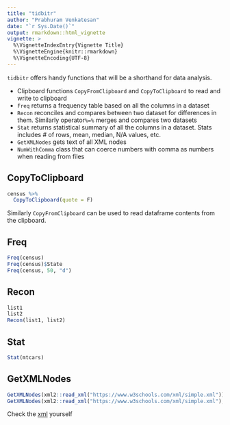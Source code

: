 ```yaml
---
title: "tidbitr"
author: "Prabhuram Venkatesan"
date: "`r Sys.Date()`"
output: rmarkdown::html_vignette
vignette: >
  %\VignetteIndexEntry{Vignette Title}
  %\VignetteEngine{knitr::rmarkdown}
  %\VignetteEncoding{UTF-8}
---
```


`tidbitr` offers handy functions that will be a shorthand for data analysis.

- Clipboard functions `CopyFromClipboard` and `CopyToClipboard` to read and write to clipboard
- `Freq` returns a frequency table based on all the columns in a dataset
- `Recon` reconciles and compares between two dataset for differences in them. Similarly operator`%=%` merges and compares two datasets
- `Stat` returns statistical summary of all the columns in a dataset. Stats includes # of rows, mean, median, N/A values, etc.
- `GetXMLNodes` gets text of all XML nodes
- `NumWithComma` class that can coerce numbers with comma as numbers when reading from files

## CopyToClipboard

```r
census %>%
  CopyToClipboard(quote = F) 
```

Similarly `CopyFromClipboard` can be used to read dataframe contents from the clipboard.

## Freq

```r
Freq(census)
Freq(census)$State
Freq(census, 50, "d") 
```


## Recon

```r
list1
list2
Recon(list1, list2)
```

## Stat

```r
Stat(mtcars)
```

## GetXMLNodes

```r
GetXMLNodes(xml2::read_xml("https://www.w3schools.com/xml/simple.xml"))
GetXMLNodes(xml2::read_xml("https://www.w3schools.com/xml/simple.xml"), "calories")
```

Check the [xml](https://www.w3schools.com/xml/simple.xml) yourself
